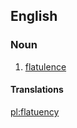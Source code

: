 ==English==

===Noun===
{{en-noun|-}}

# [[flatulence]]

====Translations====
{{trans-see|flatulence}}

[[pl:flatuency]]